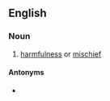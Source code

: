 ==English==

===Noun===
{{en-noun|~}}

# [[harmfulness]] or [[mischief]]

====Antonyms====
* {{l|en|beneficence}}